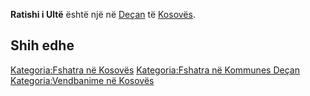 {{Fshat në 
 | Emri                = Ratishi i Ultë
 | EmriAlt                = 
 | NAME_SHORT_FORM=      
 | NAME_GENERIC=      
 | NAME_SORT_NAME_RO=      RATISHIIULTE
 | FULL_NAME_RO = Ratishi i Ultë
 | FULL_NAME_ND_RO=Ratishi i Ulte
 | SORT_NAME_RG=RATISHIIULTE
 | FULL_NAME_RG=Ratishi i Ultë
 | FULL_NAME_ND_RG=Ratishi i Ulte
 | SRP_NAME_SHORT_FORM=      
 | SRP_NAME_GENERIC=      
 | SRP_NAME_SORT_NAME_RO=      
 | SRP_FULL_NAME_RO = 
 | SRP_FULL_NAME_ND_RO=
 | SRP_SORT_NAME_RG=
 | SRP_FULL_NAME_RG=
 | SRP_FULL_NAME_ND_RG=
 | Emri (Rasa dhanore) = 
 | Figura              = 
 | Shteti              = Kosovo
 | Komuna              = Deçan
 | Kodi postar         = 
 | Sipërfaqja          = 

 | Popullsia           = 

 | Regj. i popullsisë  = 
 | Dend. e popullsisë  = 
 | Faqja zyrtare       = 
 <!--- Koordinatat ----> 
 | Gjerësia            = 42.519444
 | Gjatësia            = 20.390833
 | Lartësia            = 
}}
'''Ratishi i Ultë''' është një [[]] në [[Deçan]] të [[Kosovës]].

<!-- == Gjeografia == -->
<!-- == Historia == -->
<!-- == Demografia == -->
== Shih edhe ==
{{Komuna Deçan}}
{{Kosovo-Administrata-Cung}}

[[Kategoria:Fshatra në Kosovës]]
[[Kategoria:Fshatra në Kommunes Deçan]]
[[Kategoria:Vendbanime në Kosovës]]